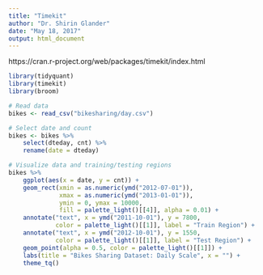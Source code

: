 ```yaml
---
title: "Timekit"
author: "Dr. Shirin Glander"
date: "May 18, 2017"
output: html_document
---
```


https://cran.r-project.org/web/packages/timekit/index.html

```r
library(tidyquant)
library(timekit)
library(broom)
```

```r
# Read data
bikes <- read_csv("bikesharing/day.csv")

# Select date and count
bikes <- bikes %>%
    select(dteday, cnt) %>%
    rename(date = dteday)
```

```r
# Visualize data and training/testing regions
bikes %>%
    ggplot(aes(x = date, y = cnt)) +
    geom_rect(xmin = as.numeric(ymd("2012-07-01")),
              xmax = as.numeric(ymd("2013-01-01")),
              ymin = 0, ymax = 10000,
              fill = palette_light()[[4]], alpha = 0.01) +
    annotate("text", x = ymd("2011-10-01"), y = 7800,
             color = palette_light()[[1]], label = "Train Region") +
    annotate("text", x = ymd("2012-10-01"), y = 1550,
             color = palette_light()[[1]], label = "Test Region") +
    geom_point(alpha = 0.5, color = palette_light()[[1]]) +
    labs(title = "Bikes Sharing Dataset: Daily Scale", x = "") +
    theme_tq()
```

